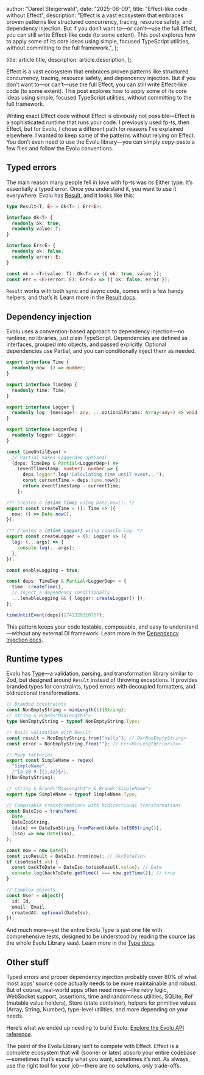
  author: "Daniel Steigerwald",
  date: "2025-06-09",
  title: "Effect-like code without Effect",
  description:
    "Effect is a vast ecosystem that embraces proven patterns like structured concurrency, tracing, resource safety, and dependency injection. But if you don’t want to—or can’t—use the full Effect, you can still write Effect-like code (to some extent). This post explores how to apply some of its core ideas using simple, focused TypeScript utilities, without committing to the full framework.",
};

  title: article.title,
  description: article.description,
};


Effect is a vast ecosystem that embraces proven patterns like structured concurrency, tracing, resource safety, and dependency injection. But if you don’t want to—or can’t—use the full Effect, you can still write Effect-like code (to some extent). This post explores how to apply some of its core ideas using simple, focused TypeScript utilities, without committing to the full framework.

Writing exact Effect code without Effect is obviously not possible—Effect is a sophisticated runtime that runs your code. I previously used fp-ts, then Effect, but for Evolu, I chose a different path for reasons I’ve explained elsewhere. I wanted to keep some of the patterns without relying on Effect. You don’t even need to use the Evolu library—you can simply copy-paste a few files and follow the Evolu conventions.

## Typed errors

The main reason many people fell in love with fp-ts was its Either type. It’s essentially a typed error. Once you understand it, you want to use it everywhere. Evolu has [Result](/docs/api-reference/common/Result), and it looks like this:

```ts
type Result<T, E> = Ok<T> | Err<E>;

interface Ok<T> {
  readonly ok: true;
  readonly value: T;
}

interface Err<E> {
  readonly ok: false;
  readonly error: E;
}

const ok = <T>(value: T): Ok<T> => ({ ok: true, value });
const err = <E>(error: E): Err<E> => ({ ok: false, error });
```

`Result` works with both sync and async code, comes with a few handy helpers, and that’s it. Learn more in the [Result docs](/docs/api-reference/common/Result).

## Dependency injection

Evolu uses a convention-based approach to dependency injection—no runtime, no libraries, just plain TypeScript. Dependencies are defined as interfaces, grouped into objects, and passed explicitly. Optional dependencies use Partial, and you can conditionally inject them as needed.

```ts
export interface Time {
  readonly now: () => number;
}

export interface TimeDep {
  readonly time: Time;
}

export interface Logger {
  readonly log: (message?: any, ...optionalParams: Array<any>) => void;
}

export interface LoggerDep {
  readonly logger: Logger;
}

const timeUntilEvent =
  // Partial makes LoggerDep optional
  (deps: TimeDep & Partial<LoggerDep>) =>
    (eventTimestamp: number): number => {
      deps.logger?.log("Calculating time until event...");
      const currentTime = deps.time.now();
      return eventTimestamp - currentTime;
    };

/** Creates a {@link Time} using Date.now(). */
export const createTime = (): Time => ({
  now: () => Date.now(),
});

/** Creates a {@link Logger} using console.log. */
export const createLogger = (): Logger => ({
  log: (...args) => {
    console.log(...args);
  },
});

const enableLogging = true;

const deps: TimeDep & Partial<LoggerDep> = {
  time: createTime(),
  // Inject a dependency conditionally
  ...(enableLogging && { logger: createLogger() }),
};

timeUntilEvent(deps)(1742329310767);
```

This pattern keeps your code testable, composable, and easy to understand—without any external DI framework. Learn more in the [Dependency Injection docs](http://localhost:3000/docs/dependency-injection).

## Runtime types

Evolu has [Type](/docs/api-reference/common/Type)—a validation, parsing, and transformation library similar to Zod, but designed around `Result` instead of throwing exceptions. It provides branded types for constraints, typed errors with decoupled formatters, and bidirectional transformations.

```ts
// Branded constraints
const NonEmptyString = minLength(1)(String);
// string & Brand<"MinLength1">
type NonEmptyString = typeof NonEmptyString.Type;

// Basic validation with Result
const result = NonEmptyString.from("hello"); // Ok<NonEmptyString>
const error = NonEmptyString.from(""); // Err<MinLengthError<1>>

// Many factories
export const SimpleName = regex(
  "SimpleName",
  /^[a-z0-9-]{1,42}$/i,
)(NonEmptyString);

// string & Brand<"MinLength1"> & Brand<"SimpleName">
export type SimpleName = typeof SimpleName.Type;

// Composable transformations with bidirectional transformations
const DateIso = transform(
  Date,
  DateIsoString,
  (date) => DateIsoString.fromParent(date.toISOString()),
  (iso) => new Date(iso),
);

const now = new Date();
const isoResult = DateIso.from(now); // Ok<DateIso>
if (isoResult.ok) {
  const backToDate = DateIso.to(isoResult.value); // Date
  console.log(backToDate.getTime() === now.getTime()); // true
}

// Complex objects
const User = object({
  id: Id,
  email: Email,
  createdAt: optional(DateIso),
});
```

And much more—yet the entire Evolu Type is just one file with comprehensive tests, designed to be understood by reading the source (as the whole Evolu Library was). Learn more in the [Type docs](/docs/api-reference/common/Type).

## Other stuff

Typed errors and proper dependency injection probably cover 80% of what most apps’ source code actually needs to be more maintainable and robust. But of course, real-world apps often need more—like retry logic, WebSocket support, assertions, time and randomness utilities, SQLite, Ref (mutable value holders), Store (state container), helpers for primitive values (Array, String, Number), type-level utilities, and more depending on your needs.

Here’s what we ended up needing to build Evolu:
[Explore the Evolu API reference](/docs/api-reference/common).

The point of the Evolu Library isn’t to compete with Effect. Effect is a complete ecosystem that will (sooner or later) absorb your entire codebase—sometimes that’s exactly what you want, sometimes it’s not. As always, use the right tool for your job—there are no solutions, only trade-offs.
